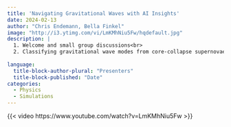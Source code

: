 ```yaml
---
title: 'Navigating Gravitational Waves with AI Insights'
date: 2024-02-13
author: "Chris Endemann, Bella Finkel"
image: "http://i3.ytimg.com/vi/LmKMhNiu5Fw/hqdefault.jpg"
description: |
  1. Welcome and small group discussions<br>
  2. Classifying gravitational wave modes from core-collapse supernovae
  
language: 
  title-block-author-plural: "Presenters"
  title-block-published: "Date"
categories:
  - Physics
  - Simulations
---
```


{{< video https://www.youtube.com/watch?v=LmKMhNiu5Fw >}}
